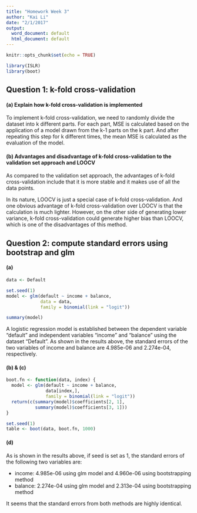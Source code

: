 ```yaml
---
title: "Homework Week 3"
author: "Kai Li"
date: "2/1/2017"
output:
  word_document: default
  html_document: default
---
```


```r
knitr::opts_chunk$set(echo = TRUE)

library(ISLR)
library(boot)

```

## Question 1: k-fold cross-validation

#### (a) Explain how k-fold cross-validation is implemented

To implement k-fold cross-validation, we need to randomly divide the dataset into k different parts. For each part, MSE is calculated based on the application of a model drawn from the k-1 parts on the k part. And after repeating this step for k different times, the mean MSE is calculated as the evaluation of the model.

#### (b) Advantages and disadvantage of k-fold cross-validation to the validation set approach and LOOCV

As compared to the validation set approach, the advantages of k-fold cross-validation include that it is more stable and it makes use of all the data points.

In its nature, LOOCV is just a special case of k-fold cross-validation. And one obvious advantage of k-fold cross-validation over LOOCV is that the calculation is much lighter. However, on the other side of generating lower variance, k-fold cross-validation could generate higher bias than LOOCV, which is one of the disadvantages of this method.

## Question 2: compute standard errors using bootstrap and glm

#### (a)

``` R

data <- Default

set.seed(1)
model <- glm(default ~ income + balance, 
             data = data,
             family = binomial(link = "logit"))

summary(model)

```

A logistic regression model is established between the dependent variable "default" and independent variables "income" and "balance" using the dataset "Default". As shown in the results above, the standard errors of the two variables of income and balance are 4.985e-06 and 2.274e-04, respectively.


#### (b) & (c)

``` R

boot.fn <- function(data, index) {
  model <- glm(default ~ income + balance,
               data[index,],
               family = binomial(link = "logit"))
  return(c(summary(model)$coefficients[2, 1],
           summary(model)$coefficients[3, 1]))
}

set.seed(1)
table <- boot(data, boot.fn, 1000)

```

#### (d)

As is shown in the results above, if seed is set as 1, the standard errors of the following two variables are:

- income: 4.985e-06 using glm model and 4.960e-06 using bootstrapping method
- balance: 2.274e-04 using glm model and 2.313e-04 using bootstrapping method

It seems that the standard errors from both methods are highly identical.

